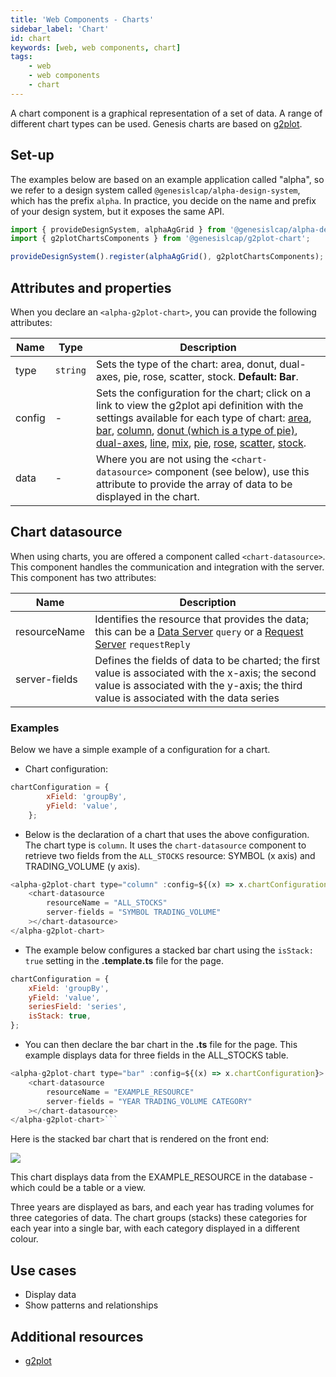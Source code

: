 ```yaml
---
title: 'Web Components - Charts'
sidebar_label: 'Chart'
id: chart
keywords: [web, web components, chart]
tags:
    - web
    - web components
    - chart
---
```


A chart component is a graphical representation of a set of data. A range of different chart types can be used. Genesis charts are based on [g2plot](https://g2plot.antv.antgroup.com/en/).

## Set-up

The examples below are based on an example application called "alpha", so we refer to a design system called `@genesislcap/alpha-design-system`, which has the prefix `alpha`. In practice, you decide on the name and prefix of your design system, but it exposes the same API.

```ts
import { provideDesignSystem, alphaAgGrid } from '@genesislcap/alpha-design-system';
import { g2plotChartsComponents } from '@genesislcap/g2plot-chart';

provideDesignSystem().register(alphaAgGrid(), g2plotChartsComponents);
```

## Attributes and properties

When you declare an `<alpha-g2plot-chart>`, you can provide the following attributes:

| Name            | Type      | Description                                                                                                                                                                                                                                                                                                                                                                                                                                                                                                                                                                                                                                                                                                                                                                                                                                                    |
|-----------------|-----------|----------------------------------------------------------------------------------------------------------------------------------------------------------------------------------------------------------------------------------------------------------------------------------------------------------------------------------------------------------------------------------------------------------------------------------------------------------------------------------------------------------------------------------------------------------------------------------------------------------------------------------------------------------------------------------------------------------------------------------------------------------------------------------------------------------------------------------------------------------------|
| type            | `string`  | Sets the type of the chart: area, donut, dual-axes, pie, rose, scatter, stock. **Default: Bar**.                                                                                                                                                                                                                                                                                                                                                                                                                                                                                                                                                                                                                                                                                                                                                               |
| config          | - | Sets the configuration for the chart; click on a link to view the g2plot api definition with the settings available for each type of chart: [area](https://g2plot.antv.antgroup.com/en/api/plots/area), [bar](https://g2plot.antv.antgroup.com/en/api/plots/bar), [column](https://g2plot.antv.antgroup.com/en/api/plots/column), [donut (which is a type of pie)](https://g2plot.antv.antgroup.com/en/examples/pie/donut/#basic), [dual-axes](https://g2plot.antv.antgroup.com/en/api/plots/dual-axes), [line](https://g2plot.antv.antgroup.com/en/api/plots/line), [mix](https://g2plot.antv.antgroup.com/en/api/advanced-plots/mix), [pie](https://g2plot.antv.antgroup.com/en/api/plots/pie), [rose](https://g2plot.antv.antgroup.com/en/api/plots/rose), [scatter](https://g2plot.antv.antgroup.com/en/api/plots/scatter), [stock](https://g2plot.antv.antgroup.com/en/api/plots/stock). |
| data            | - | Where you are not using the `<chart-datasource>` component (see below), use this attribute to provide the array of data to be displayed in the chart.                                                                                                                                                                                                                                                                                                                                                                                                                                                                                                                                                                                                                                                                                                          |


## Chart datasource

When using charts, you are offered a component called `<chart-datasource>`. This component handles the communication and integration with the server. This component has two attributes:

| Name              | Description                               |
|-------------------|-------------------------------------------|
| resourceName      | Identifies the resource that provides the data; this can be a [Data Server](/server/data-server/introduction/) `query` or a [Request Server](/server/request-server/introduction/) `requestReply`|
| server-fields     | Defines the fields of data to be charted; the first value is associated with the x-axis; the second value is associated with the y-axis; the third value is associated with the data series |

### Examples

Below we have a simple example of a configuration for a chart. 

- Chart configuration:
```javascript title="chart configuration"
chartConfiguration = {
        xField: 'groupBy',
        yField: 'value',
    };
```
- Below is the declaration of a chart that uses the above configuration. The chart type is `column`. It uses the `chart-datasource` component to retrieve two fields from the `ALL_STOCKS` resource: SYMBOL (x axis) and TRADING_VOLUME (y axis).

```javascript title="chart declaration"
<alpha-g2plot-chart type="column" :config=${(x) => x.chartConfiguration}>
    <chart-datasource
        resourceName = "ALL_STOCKS"
        server-fields = "SYMBOL TRADING_VOLUME"
    ></chart-datasource>
</alpha-g2plot-chart>
```
- The example below configures a stacked bar chart using the `isStack: true` setting in the **.template.ts** file for the page. 

```javascript title="chart configuration in .template.ts page"
chartConfiguration = {
    xField: 'groupBy',
    yField: 'value',
    seriesField: 'series',
    isStack: true,
};
```
- You can then declare the bar chart in the **.ts** file for the page. This example displays data for three fields in the ALL_STOCKS table.

```javascript title="chart declaration in .ts page"
<alpha-g2plot-chart type="bar" :config=${(x) => x.chartConfiguration}>
    <chart-datasource
        resourceName = "EXAMPLE_RESOURCE"
        server-fields = "YEAR TRADING_VOLUME CATEGORY"
    ></chart-datasource>
</alpha-g2plot-chart>```
```

Here is the stacked bar chart that is rendered on the front end:

![](/img/stacked-bar-chart.png)

This chart displays data from the EXAMPLE_RESOURCE in the database - which could be a table or a view. 

Three years are displayed as bars, and each year has trading volumes for three categories of data. The chart groups (stacks) these categories for each year into a single bar, with each category displayed in a different colour. 

## Use cases

- Display data
- Show patterns and relationships

## Additional resources

- [g2plot](https://g2plot.antv.antgroup.com/en/)
